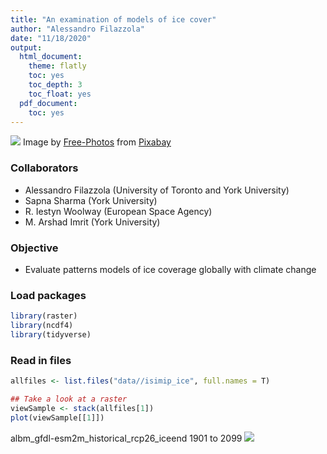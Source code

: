 ```yaml
---
title: "An examination of models of ice cover"
author: "Alessandro Filazzola"
date: "11/18/2020"
output:
  html_document:
    theme: flatly
    toc: yes
    toc_depth: 3
    toc_float: yes
  pdf_document:
    toc: yes
---
```


![](lakeice.jpg)
Image by <a href="https://pixabay.com/photos/?utm_source=link-attribution&amp;utm_medium=referral&amp;utm_campaign=image&amp;utm_content=1149223">Free-Photos</a> from <a href="https://pixabay.com/?utm_source=link-attribution&amp;utm_medium=referral&amp;utm_campaign=image&amp;utm_content=1149223">Pixabay</a>

### Collaborators
- Alessandro Filazzola (University of Toronto and York University)
- Sapna Sharma (York University)
- R. Iestyn Woolway (European Space Agency)
- M. Arshad Imrit (York University)


### Objective
- Evaluate patterns models of ice coverage globally with climate change

### Load packages
```r
library(raster)
library(ncdf4)
library(tidyverse)

```


### Read in files
```r
allfiles <- list.files("data//isimip_ice", full.names = T)

## Take a look at a raster
viewSample <- stack(allfiles[1])
plot(viewSample[[1]])
```

albm_gfdl-esm2m_historical_rcp26_iceend 1901 to 2099
![](SamplePatterns.gif)
